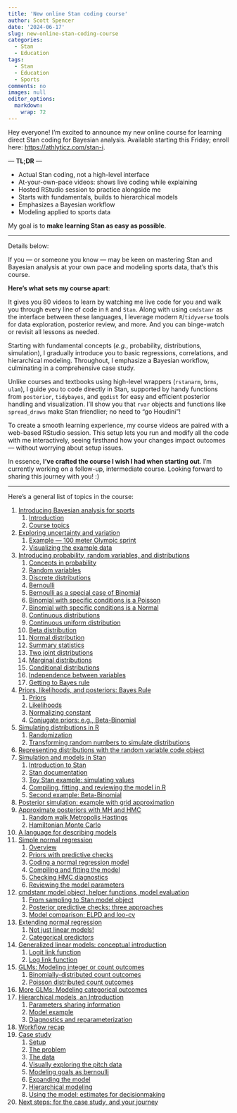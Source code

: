 ```yaml
---
title: 'New online Stan coding course'
author: Scott Spencer
date: '2024-06-17'
slug: new-online-stan-coding-course
categories:
  - Stan
  - Education
tags:
  - Stan
  - Education
  - Sports
comments: no
images: null
editor_options: 
  markdown: 
    wrap: 72
---
```


Hey everyone! I’m excited to announce my new online course for learning
direct Stan coding for Bayesian analysis. Available starting this
Friday; enroll here: <https://athlyticz.com/stan-i>.

[— **TL;DR** —]{.smallcaps}

-   Actual Stan coding, not a high-level interface
-   At-your-own-pace videos: shows live coding while explaining
-   Hosted RStudio session to practice alongside me
-   Starts with fundamentals, builds to hierarchical models
-   Emphasizes a Bayesian workflow
-   Modeling applied to sports data

My goal is to **make learning Stan as easy as possible**.

------------------------------------------------------------------------

Details below:

If you — or someone you know — may be keen on mastering Stan and
Bayesian analysis at your own pace and modeling sports data, that’s this
course.

**Here's what sets my course apart**:

It gives you 80 videos to learn by watching me live code for you and
walk you through every line of code in `R` and `Stan`. Along with using
`cmdstanr` as the interface between these languages, I leverage modern
`R`/`tidyverse` tools for data exploration, posterior review, and more.
And you can binge-watch or revisit all lessons as needed.

Starting with fundamental concepts (*e.g.*, probability, distributions,
simulation), I gradually introduce you to basic regressions,
correlations, and hierarchical modeling. Throughout, I emphasize a
Bayesian workflow, culminating in a comprehensive case study.

Unlike courses and textbooks using high-level wrappers (`rstanarm`,
`brms`, `ulam`), I guide you to code directly in Stan, supported by
handy functions from `posterior`, `tidybayes`, and `ggdist` for easy and
efficient posterior handling and visualization. I'll show you that
`rvar` objects and functions like `spread_draws` make Stan friendlier;
no need to "go Houdini"!

To create a smooth learning experience, my course videos are paired with
a web-based RStudio session. This setup lets you run and modify all the
code with me interactively, seeing firsthand how your changes impact
outcomes — without worrying about setup issues.

In essence, **I've crafted the course I wish I had when starting out**.
I'm currently working on a follow-up, intermediate course. Looking
forward to sharing this journey with you! :)

------------------------------------------------------------------------

Here's a general list of topics in the course:

1.  [Introducing Bayesian analysis for
    sports](#introducing-bayesian-analysis-for-sports)
    1.  [Introduction](#introduction)
    2.  [Course topics](#course-topics)
2.  [Exploring uncertainty and
    variation](#exploring-uncertainty-and-variation)
    1.  [Example — 100 meter Olympic
        sprint](#example-100-meter-olympic-sprint)
    2.  [Visualizing the example data](#visualizing-the-example-data)
3.  [Introducing probability, random variables, and
    distributions](#introducing-probability-random-variables-and-distributions)
    1.  [Concepts in probability](#concepts-in-probability)
    2.  [Random variables](#random-variables)
    3.  [Discrete distributions](#discrete-distributions)
    4.  [Bernoulli](#bernoulli)
    5.  [Bernoulli as a special case of
        Binomial](#bernoulli-as-a-special-case-of-binomial)
    6.  [Binomial with specific conditions is a
        Poisson](#binomial-with-specific-conditions-is-a-poisson)
    7.  [Binomial with specific conditions is a
        Normal](#binomial-with-specific-conditions-is-a-normal)
    8.  [Continuous distributions](#continuous-distributions)
    9.  [Continuous uniform
        distribution](#continuous-uniform-distribution)
    10. [Beta distribution](#beta-distribution)
    11. [Normal distribution](#normal-distribution)
    12. [Summary statistics](#summary-statistics)
    13. [Two joint distributions](#two-joint-distributions)
    14. [Marginal distributions](#marginal-distributions)
    15. [Conditional distributions](#conditional-distributions)
    16. [Independence between
        variables](#independence-between-variables)
    17. [Getting to Bayes rule](#getting-to-bayes-rule)
4.  [Priors, likelihoods, and posteriors: Bayes
    Rule](#priors-likelihoods-and-posteriors-bayes-rule)
    1.  [Priors](#priors)
    2.  [Likelihoods](#likelihoods)
    3.  [Normalizing constant](#normalizing-constant)
    4.  [Conjugate priors: e.g.,
        Beta-Binomial](#conjugate-priors-e.g.-beta-binomial)
5.  [Simulating distributions in R](#simulating-distributions-in-r)
    1.  [Randomization](#randomization)
    2.  [Transforming random numbers to simulate
        distributions](#transforming-random-numbers-to-simulate-distributions)
6.  [Representing distributions with the random variable code
    object](#representing-distributions-with-the-random-variable-code-object)
7.  [Simulation and models in Stan](#simulation-and-models-in-stan)
    1.  [Introduction to Stan](#introduction-to-stan)
    2.  [Stan documentation](#stan-documentation)
    3.  [Toy Stan example: simulating
        values](#toy-stan-example-simulating-values)
    4.  [Compiling, fitting, and reviewing the model in
        R](#compiling-fitting-and-reviewing-the-model-in-r)
    5.  [Second example: Beta-Binomial](#second-example-beta-binomial)
8.  [Posterior simulation: example with grid
    approximation](#posterior-simulation-example-with-grid-approximation)
9.  [Approximate posteriors with MH and
    HMC](#approximate-posteriors-with-mh-and-hmc)
    1.  [Random walk Metropolis
        Hastings](#random-walk-metropolis-hastings)
    2.  [Hamiltonian Monte Carlo](#hamiltonian-monte-carlo)
10. [A language for describing
    models](#a-language-for-describing-models)
11. [Simple normal regression](#simple-normal-regression)
    1.  [Overview](#overview)
    2.  [Priors with predictive checks](#priors-with-predictive-checks)
    3.  [Coding a normal regression
        model](#coding-a-normal-regression-model)
    4.  [Compiling and fitting the
        model](#compiling-and-fitting-the-model)
    5.  [Checking HMC diagnostics](#checking-hmc-diagnostics)
    6.  [Reviewing the model
        parameters](#reviewing-the-model-parameters)
12. [cmdstanr model object, helper functions, model
    evaluation](#cmdstanr-model-object-helper-functions-model-evaluation)
    1.  [From sampling to Stan model
        object](#from-sampling-to-stan-model-object)
    2.  [Posterior predictive checks: three
        approaches](#posterior-predictive-checks-three-approaches)
    3.  [Model comparison: ELPD and
        loo-cv](#model-comparison-elpd-and-loo-cv)
13. [Extending normal regression](#extending-normal-regression)
    1.  [Not just linear models!](#not-just-linear-models)
    2.  [Categorical predictors](#categorical-predictors)
14. [Generalized linear models: conceptual
    introduction](#generalized-linear-models-conceptual-introduction)
    1.  [Logit link function](#logit-link-function)
    2.  [Log link function](#log-link-function)
15. [GLMs: Modeling integer or count
    outcomes](#glms-modeling-integer-or-count-outcomes)
    1.  [Binomially-distributed count
        outcomes](#binomially-distributed-count-outcomes)
    2.  [Poisson distributed count
        outcomes](#poisson-distributed-count-outcomes)
16. [More GLMs: Modeling categorical
    outcomes](#more-glms-modeling-categorial-outcomes)
17. [Hierarchical models, an
    Introduction](#hierarchical-models-an-introduction)
    1.  [Parameters sharing
        information](#parameters-sharing-information)
    2.  [Model example](#model-example)
    3.  [Diagnostics and
        reparameterization](#diagnostics-and-reparameterization)
18. [Workflow recap](#workflow-recap)
19. [Case study](#case-study)
    1.  [Setup](#setup)
    2.  [The problem](#the-problem)
    3.  [The data](#the-data)
    4.  [Visually exploring the pitch
        data](#visually-exploring-the-pitch-data)
    5.  [Modeling goals as bernoulli](#modeling-goals-as-bernoulli)
    6.  [Expanding the model](#expanding-the-model)
    7.  [Hierarchical modeling](#hierarchical-modeling)
    8.  [Using the model: estimates for
        decisionmaking](#using-the-model-estimates-for-decisionmaking)
20. [Next steps: for the case study, and your
    journey](#next-steps-for-the-case-study-and-your-journey)
